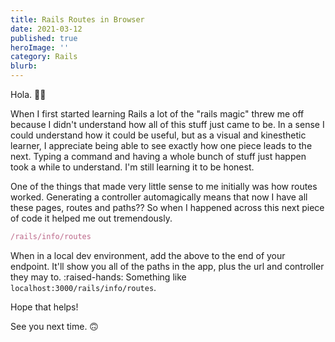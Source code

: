 ```yaml
---
title: Rails Routes in Browser
date: 2021-03-12
published: true
heroImage: ''
category: Rails
blurb:
---
```


Hola. 👋🏾

When I first started learning Rails a lot of the "rails magic" threw me off because I didn't understand how all of this stuff just came to be. In a sense I could understand how it could be useful, but as a visual and kinesthetic learner, I appreciate being able to see exactly how one piece leads to the next. Typing a command and having a whole bunch of stuff just happen took a while to understand. I'm still learning it to be honest.

One of the things that made very little sense to me initially was how routes worked. Generating a controller automagically means that now I have all these pages, routes and paths?? So when I happened across this next piece of code it helped me out tremendously.

```jsx
/rails/info/routes
```

When in a local dev environment, add the above to the end of your endpoint. It'll show you all of the paths in the app, plus the url and controller they may to. :raised-hands: Something like `localhost:3000/rails/info/routes`.

Hope that helps!

See you next time. 🙃
